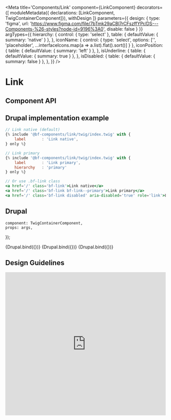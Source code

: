 

<Meta
    title='Components/Link'
    component={LinkComponent}
    decorators={[
        moduleMetadata({ declarations: [LinkComponent, TwigContainerComponent]}),
        withDesign
    ]}
    parameters={{
        design: {
            type: 'figma',
            url: 'https://www.figma.com/file/7bTmk29aCBl7rCFszffYPr/DS---Components-%26-styles?node-id=9196%3A0',
            disable: false
        }
    }}
    argTypes={{
        hierarchy: {
            control: { type: 'select' },
            table: { defaultValue: { summary: 'native' } },
        },
        iconName: {
            control: {
                type: 'select',
                options: ['', 'placeholder', ...interfaceIcons.map(a => a.list).flat().sort()]
            }
        },
        iconPosition: {
            table: { defaultValue: { summary: 'left' } },
        },
        isUnderline: {
            table: { defaultValue: { summary: true } },
        },
        isDisabled: {
            table: { defaultValue: { summary: false } },
        },
    }}
/>


# Link


## Component API

<ArgsTable of={LinkComponent} />


## Drupal implementation example

```jsx
// Link native (default)
{% include '@bf-components/link/twig/index.twig' with {
    label       : 'Link native',
} only %}

// Link primary
{% include '@bf-components/link/twig/index.twig' with {
    label       : 'Link primary',
    hierarchy   : 'primary'
} only %}

// Or use .bf-link class
<a href='/' class='bf-link'>Link native</a>
<a href='/' class='bf-link bf-link--primary'>Link primary</a>
<a href='/' class='bf-link disabled' aria-disabled='true' role='link'>Link disabled</a>
```


## Drupal

    component: TwigContainerComponent,
    props: args,
});


<Canvas withSource='none'>
    <Story
        name='Drupal'
        height='600px'
        args={{
            elementPath: 'components/link/_doc/template.drupal',
            href: 'https://example.com',
            class: 'mb-3'
        }}
    >
        {Drupal.bind({})}
    </Story>
</Canvas>

<Canvas withSource='none'>
    <Story
        name='Drupal - CSS Only'
        args={{
            elementPath: 'components/link/_doc/template-css-only.drupal',
            class: 'mb-3'
        }}
    >
        {Drupal.bind({})}
    </Story>
</Canvas>

<Canvas withSource='none'>
    <Story
        name='Drupal - Usage example'
        height='600px'
        args={{
            elementPath: 'components/link/_doc/template-usage-example.drupal'
        }}
    >
        {Drupal.bind({})}
    </Story>
</Canvas>


## Design Guidelines

<iframe width='100%' height='450' src='https://www.figma.com/embed?embed_host=share&url=https%3A%2F%2Fwww.figma.com%2Ffile%2F7bTmk29aCBl7rCFszffYPr%2FDS---Components-%2526-styles%3Fnode-id%3D9196%253A0' frameBorder='0' allowFullScreen></iframe>